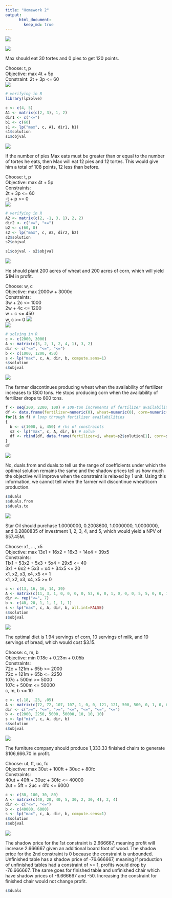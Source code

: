 ```yaml
---
title: "Homework 2"
output:  
      html_document:  
        keep_md: true 
---
```

![](hw2_header.PNG)
  
![](hw2_q1.1.PNG)
  
Max should eat 30 tortes and 0 pies to get 120 points.
  
Choose: t, p  
Objective: max 4t + 5p  
Constraint: 2t + 3p <= 60  
![](hw2_a1.1.png)
```r
# verifying in R
library(lpSolve)

c <- c(4, 5)
A1 <- matrix(c(2, 3), 1, 2)
dir1 <- c("<=")
b1 <- c(60)
s1 <- lp("max", c, A1, dir1, b1)
s1$solution
s1$objval
```
  
![](hw2_q1.2.PNG)
  
If the number of pies Max eats must be greater than or equal to the number of tortes he eats, then Max will eat 12 pies and 12 tortes. This would give him a total of 108 points, 12 less than before.
  
Choose: t, p  
Objective: max 4t + 5p  
Constraints:  
2t + 3p <= 60  
-t + p >= 0  
![](hw2_a1.2.png)  
```r
# verifying in R
A2 <- matrix(c(2, -1, 3, 1), 2, 2)
dir2 <- c("<=", ">=")
b2 <- c(60, 0)
s2 <- lp("max", c, A2, dir2, b2)
s2$solution
s2$objval

s1$objval - s2$objval
```
  
![](hw2_q2a.png)
  
He should plant 200 acres of wheat and 200 acres of corn, which will yield $1M in profit.  
  
Choose: w, c  
Objective: max 2000w + 3000c  
Constraints:  
3w + 2c <= 1000  
2w + 4c <= 1200  
w + c <= 450  
w, c >= 0
![](hw2_a2a.png)  
![](hw2_q2b.PNG)
```r
# solving in R
c <- c(2000, 3000)
A <- matrix(c(3, 2, 1, 2, 4, 1), 3, 2)
dir <- c("<=", "<=", "<=")
b <- c(1000, 1200, 450)
s <- lp("max", c, A, dir, b, compute.sens=1)
s$solution
s$objval
```
![](hw2_q2c.PNG)
  
The farmer discontinues producing wheat when the availability of fertilizer increases to 1800 tons. He stops producing corn when the availability of fertilizer drops to 600 tons.
```r
f <- seq(200, 2200, 100) # 100-ton increments of fertilizer availability
df <- data.frame(fertilizer=numeric(0), wheat=numeric(0), corn=numeric(0)) # dataframe to store results
for(i in f) # loop through fertilizer availabilities
{
  b <- c(1000, i, 450) # rhs of constraints
  s2 <- lp("max", c, A, dir, b) # solve
  df <- rbind(df, data.frame(fertilizer=i, wheat=s2$solution[1], corn=s2$solution[2]))
}
df
```
![](hw2_q2d.PNG)
  
No, duals.from and duals.to tell us the range of coefficients under which the optimal solution remains the same and the shadow prices tell us how much the objective will improve when the constraint is relaxed by 1 unit. Using this information, we cannot tell when the farmer will discontinue wheat/corn production.
```r
s$duals
s$duals.from
s$duals.to
```
  
![](hw2_q3.PNG)
  
Star Oil should purchase 1.0000000, 0.2008600, 1.0000000, 1.0000000, and 0.2880835 of investment 1, 2, 3, 4, and 5, which would yield a NPV of $57.45M.
  
Choose: x1, ..., x5  
Objective: max 13x1 + 16x2 + 16x3 + 14x4 + 39x5  
Constraints:  
11x1 + 53x2 + 5x3 + 5x4 + 29x5 <= 40  
3x1 + 6x2 + 5x3 + x4 + 34x5 <= 20  
x1, x2, x3, x4, x5 <= 1  
x1, x2, x3, x4, x5 >= 0
```r
c <- c(13, 16, 16, 14, 39)
A <- matrix(c(11, 3, 1, 0, 0, 0, 0, 53, 6, 0, 1, 0, 0, 0, 5, 5, 0, 0, 1, 0, 0, 5, 1, 0, 0, 0, 1, 0, 29, 34, 0, 0, 0, 0, 1), 7, 5)
dir <- rep("<=", 7)
b <- c(40, 20, 1, 1, 1, 1, 1)
s <- lp("max", c, A, dir, b, all.int=FALSE)
s$solution
s$objval
```
  
![](hw2_q4.PNG)
  
The optimal diet is 1.94 servings of corn, 10 servings of milk, and 10 servings of bread, which would cost $3.15.
  
Choose: c, m, b  
Objective: min 0.18c + 0.23m + 0.05b  
Constraints:  
72c + 121m + 65b >= 2000  
72c + 121m + 65b <= 2250  
107c + 500m >= 5000  
107c + 500m <= 50000  
c, m, b <= 10
```r
c <- c(.18, .23, .05)
A <- matrix(c(72, 72, 107, 107, 1, 0, 0, 121, 121, 500, 500, 0, 1, 0, 65, 65, 0, 0, 0, 0, 1), 7, 3)
dir <- c(">=", "<=", ">=", "<=", "<=", "<=", "<=")
b <- c(2000, 2250, 5000, 50000, 10, 10, 10)
s <- lp("min", c, A, dir, b)
s$solution
s$objval
```

![](hw2_q5.1.PNG)
  
The furniture company should produce 1,333.33 finished chairs to generate $106,666.70 in profit.
  
Choose: ut, ft, uc, fc  
Objective: max 30ut + 100ft + 30uc + 80fc  
Constraints:  
40ut + 40ft + 30uc + 30fc <= 40000  
2ut + 5ft + 2uc + 4fc <= 6000
```r
c <- c(30, 100, 30, 80)
A <- matrix(c(40, 20, 40, 5, 30, 2, 30, 4), 2, 4)
dir <- c("<=", "<=")
b <- c(40000, 6000)
s <- lp("max", c, A, dir, b, compute.sens=1)
s$solution
s$objval
```
![](hw2_q5.2.PNG)
  
The shadow price for the 1st constraint is 2.666667, meaning profit will increase 2.666667 given an additional board foot of wood. The shadow price for the 2nd constraint is 0 because the constraint is unbounded. Unfinished table has a shadow price of -76.666667, meaning if production of unfinished tables had a constraint of >= 1, profits would drop by -76.666667. The same goes for finished table and unfinished chair which have shadow prices of -6.666667 and -50. Increasing the constraint for finished chair would not change profit.
```r
s$duals
```